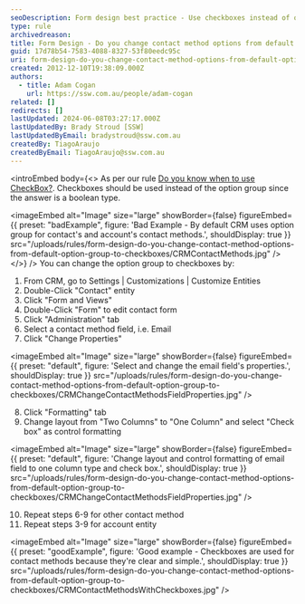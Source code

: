 ```yaml
---
seoDescription: Form design best practice - Use checkboxes instead of option groups to display contact method options for contacts and accounts.
type: rule
archivedreason:
title: Form Design - Do you change contact method options from default option group to checkboxes?
guid: 17d78b54-7583-4088-8327-53f80eedc95c
uri: form-design-do-you-change-contact-method-options-from-default-option-group-to-checkboxes
created: 2012-12-10T19:38:09.000Z
authors:
  - title: Adam Cogan
    url: https://ssw.com.au/people/adam-cogan
related: []
redirects: []
lastUpdated: 2024-06-08T03:27:17.000Z
lastUpdatedBy: Brady Stroud [SSW]
lastUpdatedByEmail: bradystroud@ssw.com.au
createdBy: TiagoAraujo
createdByEmail: TiagoAraujo@ssw.com.au
---
```


<introEmbed
  body={<>
As per our rule [Do you know when to use CheckBox?](/control-choice-do-you-know-when-to-use-checkboxes). Checkboxes should be used instead of the option group since the answer is a boolean type.

<imageEmbed
  alt="Image"
  size="large"
  showBorder={false}
  figureEmbed={{
    preset: "badExample",
    figure: 'Bad Example - By default CRM uses option group for contact\'s and account\'s contact methods.',
    shouldDisplay: true
  }}
  src="/uploads/rules/form-design-do-you-change-contact-method-options-from-default-option-group-to-checkboxes/CRMContactMethods.jpg"
/>
  </>}
/>
You can change the option group to checkboxes by:

1. From CRM, go to Settings | Customizations | Customize Entities
2. Double-Click "Contact" entity
3. Click "Form and Views"
4. Double-Click "Form" to edit contact form
5. Click "Administration" tab
6. Select a contact method field, i.e. Email
7. Click "Change Properties"


<imageEmbed
  alt="Image"
  size="large"
  showBorder={false}
  figureEmbed={{
    preset: "default",
    figure: 'Select and change the email field\'s properties.',
    shouldDisplay: true
  }}
  src="/uploads/rules/form-design-do-you-change-contact-method-options-from-default-option-group-to-checkboxes/CRMChangeContactMethodsFieldProperties.jpg"
/>

8. Click "Formatting" tab
9. Change layout from "Two Columns" to "One Column" and select "Check box" as control formatting


<imageEmbed
  alt="Image"
  size="large"
  showBorder={false}
  figureEmbed={{
    preset: "default",
    figure: 'Change layout and control formatting of email field to one column type and check box.',
    shouldDisplay: true
  }}
  src="/uploads/rules/form-design-do-you-change-contact-method-options-from-default-option-group-to-checkboxes/CRMChangeContactMethodsFieldProperties.jpg"
/>

10. Repeat steps 6-9 for other contact method
11. Repeat steps 3-9 for account entity

<imageEmbed
  alt="Image"
  size="large"
  showBorder={false}
  figureEmbed={{
    preset: "goodExample",
    figure: 'Good example - Checkboxes are used for contact methods because they\'re clear and simple.',
    shouldDisplay: true
  }}
  src="/uploads/rules/form-design-do-you-change-contact-method-options-from-default-option-group-to-checkboxes/CRMContactMethodsWithCheckboxes.jpg"
/>
